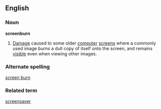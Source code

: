 ==English==
===Noun===
'''screenburn''' 
# [[Damage]] caused to some older [[computer]] [[screens]] where a commonly used image ''burns'' a dull copy of itself onto the screen, and remains [[visible]] even when viewing other images. 

===Alternate spelling===
[[screen burn]]
===Related term===
[[screensaver]]